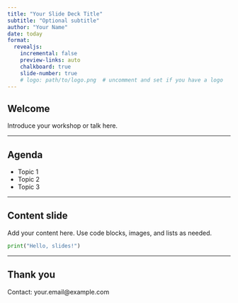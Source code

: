 ```yaml
---
title: "Your Slide Deck Title"
subtitle: "Optional subtitle"
author: "Your Name"
date: today
format:
  revealjs:
    incremental: false
    preview-links: auto
    chalkboard: true
    slide-number: true
    # logo: path/to/logo.png  # uncomment and set if you have a logo
---
```


## Welcome

Introduce your workshop or talk here.

---

## Agenda

- Topic 1
- Topic 2
- Topic 3

---

## Content slide

Add your content here. Use code blocks, images, and lists as needed.

```python
print("Hello, slides!")
```

---

## Thank you

Contact: your.email@example.com


